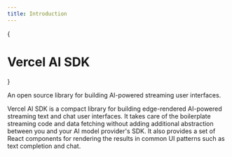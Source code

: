 ```yaml
---
title: Introduction
---
```



{<h1 className="text-5xl tracking-tighter font-extrabold text-slate-900 dark:text-slate-100 md:text-5xl mt-2 main-title">Vercel AI SDK</h1>}

<div className="text-neutral-600 tracking-tight dark:text-neutral-400 text-xl mt-4 mb-8">
  An open source library for building AI-powered streaming user interfaces.
</div>

Vercel AI SDK is a compact library for building edge-rendered AI-powered streaming text and chat user interfaces. It takes care of the boilerplate streaming code and data fetching without adding additional abstraction between you and your AI model provider's SDK. It also provides a set of React components for rendering the results in common UI patterns such as text completion and chat.

<div className="grid lg:grid-cols-2 grid-cols-1 gap-4 mt-8">
  <Card
    title="Edge-ready"
    description="Compatible with Vercel’s Edge Network, enabling AI-powered apps that are fast and scalable."
  >
    <Globe />
  </Card>
  <Card
    title="Built-in Adapters"
    description="First-class support for native OpenAI, Anthropic, and HuggingFace Inference JavaScript SDKs."
  >
    <Logos />
  </Card>
  <Card
    title="Streaming First"
    description="SWR-powered React hooks for fetching and rendering streaming text responses."
  >
    <Browser />
  </Card>
  <Card
    title="Stream Callbacks"
    description="Callbacks for saving completed streaming responses to a database in the same request."
  >
    <Streaming />
  </Card>
</div>
